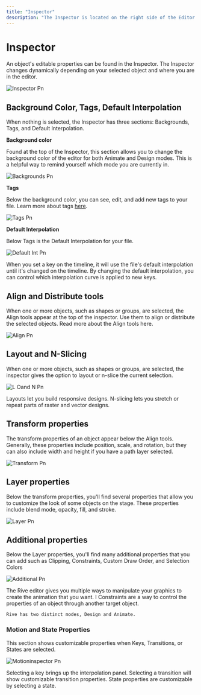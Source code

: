```yaml
---
title: "Inspector"
description: "The Inspector is located on the right side of the Editor. It shows all of the editable properties of all objects in the Rive editor."
---
```


# Inspector

An object's editable properties can be found in the Inspector. The Inspector changes dynamically depending on your selected object and where you are in the editor.

![Inspector Pn](/images/inspector.png)

## Background Color, Tags, Default Interpolation

When nothing is selected, the Inspector has three sections: Backgrounds, Tags, and Default Interpolation.

**Background color**

Found at the top of the Inspector, this section allows you to change the background color of the editor for both Animate and Design modes. This is a helpful way to remind yourself which mode you are currently in.

![Backgrounds Pn](/images/backgrounds.png)

**Tags**

Below the background color, you can see, edit, and add new tags to your file. Learn more about tags [here](https://rive.app/docs/editor/tagging).

![Tags Pn](/images/tags.png)

**Default Interpolation**

Below Tags is the Default Interpolation for your file.

![Default Int Pn](/images/default_Int.png)

When you set a key on the timeline, it will use the file's default interpolation until it's changed on the timeline. By changing the default interpolation, you can control which interpolation curve is applied to new keys.

## Align and Distribute tools

When one or more objects, such as shapes or groups, are selected, the Align tools appear at the top of the inspector. Use them to align or distribute the selected objects. Read more about the Align tools here.

![Align Pn](/images/Align.png)

## Layout and N-Slicing

When one or more objects, such as shapes or groups, are selected, the inspector gives the option to layout or n-slice the current selection.

![L Oand N Pn](/images/LOandN.png)

<CardGroup cols={2}>
  <Card title="Layouts" icon="page" iconType="solid" href="https://rive.app/docs/editor/layouts/layouts-overview">
    Layouts let you build responsive designs.
  </Card>
  <Card title="N-Slicing" icon="page" iconType="solid" href="https://rive.app/docs/editor/layouts/n-slicing">
    N-slicing lets you stretch or repeat parts of raster and vector designs.
  </Card>
</CardGroup>

## Transform properties

The transform properties of an object appear below the Align tools. Generally, these properties include position, scale, and rotation, but they can also include width and height if you have a path layer selected.

![Transform Pn](/images/Transform.png)

## Layer properties

Below the transform properties, you'll find several properties that allow you to customize the look of some objects on the stage. These properties include blend mode, opacity, fill, and stroke.

![Layer Pn](/images/Layer.png)

## Additional properties

Below the Layer properties, you'll find many additional properties that you can add such as Clipping, Constraints, Custom Draw Order, and Selection Colors


![Additional Pn](/images/additional.png)

<CardGroup cols="3">
  <Card title="Manipulating Shapes" icon="page" iconType="solid" href="../manipulating-shapes/manipulating-shapes">
    The Rive editor gives you multiple ways to manipulate your graphics to create the animation that you want. I
  </Card>
  <Card title="Constraints" icon="page" iconType="solid" href="../constraints/">
    Constraints are a way to control the properties of an object through another target object.
  </Card>
  <Card title="Animate Mode" icon="page" iconType="solid" href="../animate-mode/">
   
    Rive has two distinct modes, Design and Animate.
  </Card>
</CardGroup>

### Motion and State Properties

This section shows customizable properties when Keys, Transitions, or States are selected.

![Motioninspector Pn](/images/motioninspector.png)

<CardGroup cols={3}>
  <Card title="Interpolation Panel" icon="page" iconType="solid" href="https://rive.app/docs/editor/animate-mode/interpolation-easing">
    Selecting a key brings up the interpolation panel.
  </Card>
  <Card title="Transition Properties" icon="page" iconType="solid" href="https://rive.app/docs/editor/state-machine/transitions">
    Selecting a transition will show customizable transition properties.
  </Card>
  <Card title="State Properties" icon="page" iconType="solid" href="https://rive.app/docs/editor/state-machine/states">
    State properties are customizable by selecting a state.
  </Card>
</CardGroup>